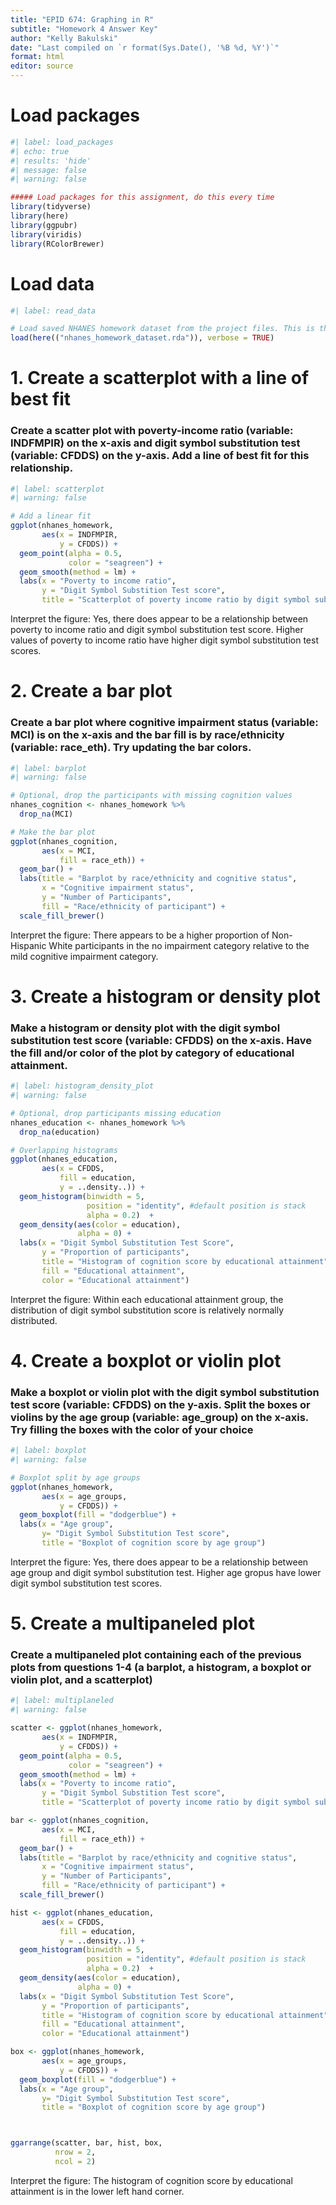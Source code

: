 ```yaml
---
title: "EPID 674: Graphing in R"
subtitle: "Homework 4 Answer Key"
author: "Kelly Bakulski"
date: "Last compiled on `r format(Sys.Date(), '%B %d, %Y')`"
format: html
editor: source
---
```



# Load packages

```r
#| label: load_packages
#| echo: true
#| results: 'hide'
#| message: false
#| warning: false

##### Load packages for this assignment, do this every time
library(tidyverse)
library(here)
library(ggpubr)
library(viridis)
library(RColorBrewer)
```

# Load data
```r
#| label: read_data

# Load saved NHANES homework dataset from the project files. This is the dataset we built in homework 2
load(here(("nhanes_homework_dataset.rda")), verbose = TRUE)
```


# 1. Create a scatterplot with a line of best fit

### Create a scatter plot with poverty-income ratio (variable: INDFMPIR) on the x-axis and digit symbol substitution test (variable: CFDDS) on the y-axis. Add a line of best fit for this relationship.

```r
#| label: scatterplot
#| warning: false

# Add a linear fit
ggplot(nhanes_homework,
       aes(x = INDFMPIR,
           y = CFDDS)) +
  geom_point(alpha = 0.5,
             color = "seagreen") +
  geom_smooth(method = lm) +
  labs(x = "Poverty to income ratio",
       y = "Digit Symbol Substition Test score",
       title = "Scatterplot of poverty income ratio by digit symbol substitution test")

```

Interpret the figure: Yes, there does appear to be a relationship between poverty to income ratio and digit symbol substitution test score. Higher values of poverty to income ratio have  higher digit symbol substitution test scores.


# 2. Create a bar plot 

### Create a bar plot where cognitive impairment status (variable: MCI) is on the x-axis and the bar fill is by race/ethnicity (variable: race_eth). Try updating the bar colors. 

```r
#| label: barplot
#| warning: false

# Optional, drop the participants with missing cognition values
nhanes_cognition <- nhanes_homework %>%
  drop_na(MCI)

# Make the bar plot
ggplot(nhanes_cognition,
       aes(x = MCI,
           fill = race_eth)) +
  geom_bar() +
  labs(title = "Barplot by race/ethnicity and cognitive status",
       x = "Cognitive impairment status",
       y = "Number of Participants",
       fill = "Race/ethnicity of participant") + 
  scale_fill_brewer() 

```

Interpret the figure: There appears to be a higher proportion of Non-Hispanic White participants in the no impairment category relative to the mild cognitive impairment category.


# 3. Create a histogram or density plot

### Make a histogram or density plot with the digit symbol substitution test score (variable: CFDDS) on the x-axis. Have the fill and/or color of the plot by category of educational attainment.

```r
#| label: histogram_density_plot
#| warning: false

# Optional, drop participants missing education
nhanes_education <- nhanes_homework %>%
  drop_na(education)

# Overlapping histograms
ggplot(nhanes_education,
       aes(x = CFDDS,
           fill = education,
           y = ..density..)) + 
  geom_histogram(binwidth = 5,
                 position = "identity", #default position is stack 
                 alpha = 0.2)  +
  geom_density(aes(color = education),
               alpha = 0) +
  labs(x = "Digit Symbol Substitution Test Score",
       y = "Proportion of participants",
       title = "Histogram of cognition score by educational attainment",
       fill = "Educational attainment",
       color = "Educational attainment")

```

Interpret the figure: Within each educational attainment group, the distribution of digit symbol substitution score is relatively normally distributed. 



# 4. Create a boxplot or violin plot

### Make a boxplot or violin plot with the digit symbol substitution test score (variable: CFDDS) on the y-axis. Split the boxes or violins by the age group (variable: age_group) on the x-axis. Try filling the boxes with the color of your choice

```r
#| label: boxplot
#| warning: false

# Boxplot split by age groups
ggplot(nhanes_homework,
       aes(x = age_groups,
           y = CFDDS)) +
  geom_boxplot(fill = "dodgerblue") +
  labs(x = "Age group",
       y= "Digit Symbol Substitution Test score",
       title = "Boxplot of cognition score by age group")


```

Interpret the figure: Yes, there does appear to be a relationship between age group and digit symbol substitution test. Higher age gropus have lower digit symbol substitution test scores. 



# 5. Create a multipaneled plot

### Create a multipaneled plot containing each of the previous plots from questions 1-4 (a barplot, a histogram, a boxplot or violin plot, and a scatterplot)

```r
#| label: multiplaneled
#| warning: false

scatter <- ggplot(nhanes_homework,
       aes(x = INDFMPIR,
           y = CFDDS)) +
  geom_point(alpha = 0.5,
             color = "seagreen") +
  geom_smooth(method = lm) +
  labs(x = "Poverty to income ratio",
       y = "Digit Symbol Substition Test score",
       title = "Scatterplot of poverty income ratio by digit symbol substitution test")

bar <- ggplot(nhanes_cognition,
       aes(x = MCI,
           fill = race_eth)) +
  geom_bar() +
  labs(title = "Barplot by race/ethnicity and cognitive status",
       x = "Cognitive impairment status",
       y = "Number of Participants",
       fill = "Race/ethnicity of participant") + 
  scale_fill_brewer() 

hist <- ggplot(nhanes_education,
       aes(x = CFDDS,
           fill = education,
           y = ..density..)) + 
  geom_histogram(binwidth = 5,
                 position = "identity", #default position is stack 
                 alpha = 0.2)  +
  geom_density(aes(color = education),
               alpha = 0) +
  labs(x = "Digit Symbol Substitution Test Score",
       y = "Proportion of participants",
       title = "Histogram of cognition score by educational attainment",
       fill = "Educational attainment",
       color = "Educational attainment")

box <- ggplot(nhanes_homework,
       aes(x = age_groups,
           y = CFDDS)) +
  geom_boxplot(fill = "dodgerblue") +
  labs(x = "Age group",
       y= "Digit Symbol Substitution Test score",
       title = "Boxplot of cognition score by age group")



ggarrange(scatter, bar, hist, box, 
          nrow = 2, 
          ncol = 2)
```

Interpret the figure: The histogram of cognition score by educational attainment is in the lower left hand corner.
